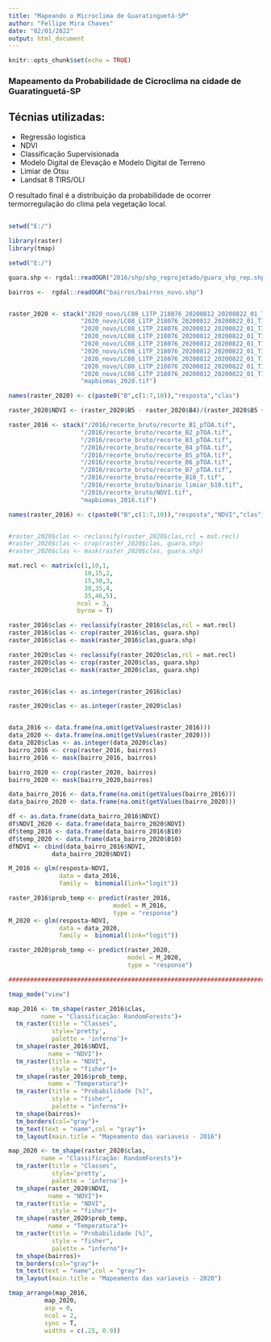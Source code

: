 ---
title: "Mapeando o Microclima de Guaratinguetá-SP"
author: "Fellipe Mira Chaves"
date: "02/01/2022"
output: html_document
---

```{r setup, include=FALSE}
knitr::opts_chunk$set(echo = TRUE)
```

### Mapeamento da Probabilidade de Cicroclima na cidade de Guaratinguetá-SP
## Técnias utilizadas:
  * Regressão logistica
  * NDVI
  * Classificação Supervisionada
  * Modelo Digital de Elevação e Modelo Digital de Terreno
  * Limiar de Otsu
  * Landsat 8 TIRS/OLI
  
O resultado final é a distribuição da probabilidade de ocorrer termorregulação do clima pela vegetação local.

## 
```{r, echo=FALSE,message=FALSE}
setwd("E:/")

library(raster)
library(tmap)

```
```{r,echo=FALSE, message=FALSE}

setwd("E:/")

guara.shp <- rgdal::readOGR("2016/shp/shp_reprojetado/guara_shp_rep.shp")

bairros <-  rgdal::readOGR("bairros/bairros_novo.shp")


raster_2020 <- stack("2020_novo/LC08_L1TP_218076_20200812_20200822_01_T1/recorte_BB1_pTOA.tif",
                    "2020_novo/LC08_L1TP_218076_20200812_20200822_01_T1/recorte_BB2_pTOA.tif",
                    "2020_novo/LC08_L1TP_218076_20200812_20200822_01_T1/recorte_BB3_pTOA.tif",
                    "2020_novo/LC08_L1TP_218076_20200812_20200822_01_T1/recorte_BB4_pTOA.tif",
                    "2020_novo/LC08_L1TP_218076_20200812_20200822_01_T1/recorte_BB5_pTOA.tif",
                    "2020_novo/LC08_L1TP_218076_20200812_20200822_01_T1/recorte_BB6_pTOA.tif",
                    '2020_novo/LC08_L1TP_218076_20200812_20200822_01_T1/recorte_BB7_pTOA.tif',
                    "2020_novo/LC08_L1TP_218076_20200812_20200822_01_T1/recorte_BB10_T.tif",
                    "2020_novo/LC08_L1TP_218076_20200812_20200822_01_T1/binario_limiar_b10.tif",
                    "mapbiomas_2020.tif")

names(raster_2020) <- c(paste0("B",c(1:7,10)),"resposta","clas")

raster_2020$NDVI <- (raster_2020$B5 - raster_2020$B4)/(raster_2020$B5 + raster_2020$B4)

raster_2016 <- stack("/2016/recorte_bruto/recorte_B1_pTOA.tif",
                    "/2016/recorte_bruto/recorte_B2_pTOA.tif",
                    "/2016/recorte_bruto/recorte_B3_pTOA.tif",
                    "/2016/recorte_bruto/recorte_B4_pTOA.tif",
                    "/2016/recorte_bruto/recorte_B5_pTOA.tif",
                    "/2016/recorte_bruto/recorte_B6_pTOA.tif",
                    "/2016/recorte_bruto/recorte_B7_pTOA.tif",
                    "/2016/recorte_bruto/recorte_B10_T.tif",
                    "/2016/recorte_bruto/binario_limiar_b10.tif",
                    "/2016/recorte_bruto/NDVI.tif",
                    "mapbiomas_2016.tif")

names(raster_2016) <- c(paste0("B",c(1:7,10)),"resposta","NDVI","clas")


#raster_2020$clas <- reclassify(raster_2020$clas,rcl = mat.recl)
#raster_2020$clas <- crop(raster_2020$clas, guara.shp)
#raster_2020$clas <- mask(raster_2020$clas, guara.shp)

mat.recl <- matrix(c(1,10,1,
                     10,15,2,
                     15,30,3,
                     30,35,4,
                     35,46,5),
                   ncol = 3, 
                   byrow = T)

raster_2016$clas <- reclassify(raster_2016$clas,rcl = mat.recl)
raster_2016$clas <- crop(raster_2016$clas, guara.shp)
raster_2016$clas <- mask(raster_2016$clas,guara.shp)

raster_2020$clas <- reclassify(raster_2020$clas,rcl = mat.recl)
raster_2020$clas <- crop(raster_2020$clas, guara.shp)
raster_2020$clas <- mask(raster_2020$clas, guara.shp)


raster_2016$clas <- as.integer(raster_2016$clas) 

raster_2020$clas <- as.integer(raster_2020$clas)


data_2016 <- data.frame(na.omit(getValues(raster_2016)))
data_2020 <- data.frame(na.omit(getValues(raster_2020)))
data_2020$clas <- as.integer(data_2020$clas)
bairro_2016 <- crop(raster_2016, bairros)
bairro_2016 <- mask(bairro_2016, bairros)

bairro_2020 <- crop(raster_2020, bairros)
bairro_2020 <- mask(bairro_2020,bairros)

data_bairro_2016 <- data.frame(na.omit(getValues(bairro_2016)))
data_bairro_2020 <- data.frame(na.omit(getValues(bairro_2020)))

df <- as.data.frame(data_bairro_2016$NDVI)
df$NDVI_2020 <- data.frame(data_bairro_2020$NDVI)
df$temp_2016 <- data.frame(data_bairro_2016$B10)
df$temp_2020 <- data.frame(data_bairro_2020$B10)
dfNDVI <- cbind(data_bairro_2016$NDVI,
            data_bairro_2020$NDVI)

M_2016 <- glm(resposta~NDVI,
              data = data_2016,
              family =  binomial(link="logit"))

raster_2016$prob_temp <- predict(raster_2016,
                             model = M_2016,
                             type = "response")
M_2020 <- glm(resposta~NDVI,
              data = data_2020,
              family =  binomial(link="logit"))

raster_2020$prob_temp <- predict(raster_2020,
                                 model = M_2020,
                                 type = "response")

################################################################################

```
```{r,echo=FALSE, message=FALSE}
tmap_mode("view")

map_2016 <- tm_shape(raster_2016$clas, 
         name = "Classificação: RandomForests")+
  tm_raster(title = "Classes",
            style='pretty', 
            palette = 'inferno')+
  tm_shape(raster_2016$NDVI,
           name = "NDVI")+
  tm_raster(title = "NDVI",
            style = "fisher")+
  tm_shape(raster_2016$prob_temp,
           name = "Temperatura")+
  tm_raster(title = "Probabilidade [%]",
            style = "fisher", 
            palette = "inferno")+
  tm_shape(bairros)+
  tm_borders(col="gray")+
  tm_text(text = "name",col = "gray")+
  tm_layout(main.title = "Mapeamento das variaveis - 2016")

map_2020 <- tm_shape(raster_2020$clas, 
         name = "Classificação: RandomForests")+
  tm_raster(title = "Classes",
            style='pretty', 
            palette = 'inferno')+
  tm_shape(raster_2020$NDVI,
           name = "NDVI")+
  tm_raster(title = "NDVI",
            style = "fisher")+
  tm_shape(raster_2020$prob_temp,
           name = "Temperatura")+
  tm_raster(title = "Probabilidade [%]",
            style = "fisher", 
            palette = "inferno")+
  tm_shape(bairros)+
  tm_borders(col="gray")+
  tm_text(text = "name",col = "gray")+
  tm_layout(main.title = "Mapeamento das variaveis - 2020")

tmap_arrange(map_2016, 
          map_2020,
          asp = 0,
          ncol = 2,
          sync = T,
          widths = c(.25, 0.9))
```


